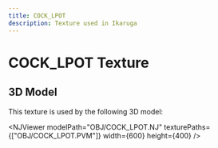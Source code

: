 ```yaml
---
title: COCK_LPOT
description: Texture used in Ikaruga
---
```



# COCK_LPOT Texture

<PVMViewer
  client:load
  filePath="OBJ/COCK_LPOT.PVM"
/>


## 3D Model

This texture is used by the following 3D model:

<NJViewer 
  modelPath="OBJ/COCK_LPOT.NJ" 
  texturePaths={["OBJ/COCK_LPOT.PVM"]}
  width={600}
  height={400}
/>

